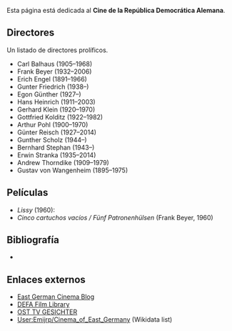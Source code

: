 {{header|1=Cine de la RDA}}
{{vt|1=cine|2=Cine}}

Esta página está dedicada al '''Cine de la República Democrática Alemana'''.

== Directores ==

Un listado de directores prolíficos.

* Carl Balhaus (1905–1968)
* Frank Beyer (1932–2006)
* Erich Engel (1891–1966)
* Gunter Friedrich (1938–)
* Egon Günther (1927–)
* Hans Heinrich (1911–2003)
* Gerhard Klein (1920–1970)
* Gottfried Kolditz (1922–1982)
* Arthur Pohl (1900–1970)
* Günter Reisch (1927–2014)
* Gunther Scholz (1944–)
* Bernhard Stephan (1943–)
* Erwin Stranka (1935–2014)
* Andrew Thorndike (1909–1979)
* Gustav von Wangenheim (1895–1975)

== Películas ==

* ''Lissy'' (1960):
* ''Cinco cartuchos vacíos / Fünf Patronenhülsen'' (Frank Beyer, 1960)

== Bibliografía ==

* 

== Enlaces externos ==

* [https://eastgermancinema.com East German Cinema Blog]
* [http://ecommerce.umass.edu/defa/films DEFA Film Library]
* [http://ost-tv-gesichter.forumprofi.de/index.php OST TV GESICHTER]
* [https://en.wikipedia.org/wiki/User:Emijrp/Cinema_of_East_Germany User:Emijrp/Cinema_of_East_Germany] (Wikidata list)

{{footer}}
